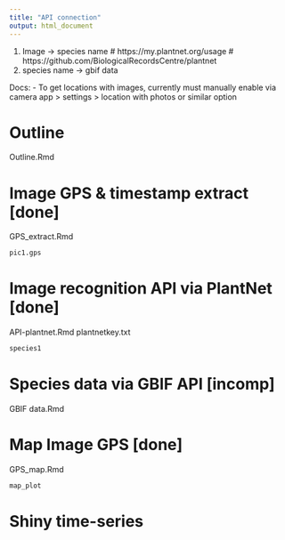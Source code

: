 ```yaml
---
title: "API connection"
output: html_document
---
```


1. Image -> species name
  # https://my.plantnet.org/usage
  # https://github.com/BiologicalRecordsCentre/plantnet
2. species name -> gbif data
  
Docs:
- To get locations with images, currently must manually enable via camera app > settings > location with photos or similar option

# Outline
Outline.Rmd

# Image GPS & timestamp extract [done]
GPS_extract.Rmd
```r
pic1.gps
```

# Image recognition API via PlantNet [done]
API-plantnet.Rmd
plantnetkey.txt
```r
species1
```

# Species data via GBIF API [incomp]
GBIF data.Rmd

# Map Image GPS [done]
GPS_map.Rmd
```r
map_plot
```

# Shiny time-series


